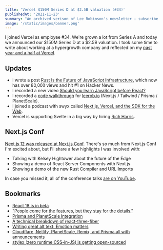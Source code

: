 ```yaml
---
title: 'Vercel $150M Series D at $2.5B valuation (#34)'
publishedAt: '2021-11-23'
summary: "An archived verison of Lee Robinson's newsletter – subscribe to get early access."
image: '/static/images/banner.png'
---
```


I joined Vercel as employee #34. We're grown a lot from Series A and today we announced our $150M Series D at a $2.5B valuation. I took some time to write about working at a hypergrowth company and reflected on my [past year and a half at Vercel](/blog/hypergrowth).

## Updates

- I wrote a post [Rust Is the Future of JavaScript Infrastructure](/blog/rust), which now has over 80,000 views and hit #1 on Hacker News.
- I recorded a new video [Should you learn JavaScript before React?](https://www.youtube.com/watch&v=tbbiVmFK910)
- I recorded a [code walkthrough](https://www.youtube.com/watch&v=WZZFW5xDjJ4) for [leerob.io](http://leerob.io/) (Next.js / Tailwind / Prisma / PlanetScale).
- I joined a podcast with swyx called [Next.js, Vercel, and the SDK for the Web](https://twitter.com/swyx/status/1456665048949018626).
- Vercel is supporting Svelte in a big way by hiring [Rich Harris](https://twitter.com/Rich_Harris/status/1458822051263823875).

## Next.js Conf

[Next.js 12 was released at Next.js Conf](https://www.youtube.com/watch&v=lRQ5z7i7pxE). There's so much from Next.js Conf I'm excited about, but I'll share a few highlights I was involved with:

- Talking with Kelsey Hightower about the future of the Edge
- Showing a demo of React Server Components with Next.js
- Showing a demo of the new Rust Compiler and URL Imports

In case you missed it, all of the conference talks [are on YouTube](https://www.youtube.com/playlist?list=PLBnKlKpPeagnJYpc5geAHU40ld5hk8i82).

## Bookmarks

- [React 18 is in beta](https://github.com/reactwg/react-18/discussions/112)
- ["People come for the features, but they stay for the details."](https://vimeo.com/646398677)
- [Prisma and PlanetScale Integration](https://planetscale.com/blog/planetscale-mysql-database-on-prisma-platform)
- [A technical breakdown of react-three-fiber](https://codyb.co/articles/a-technical-breakdown-of-react-three-fiber)
- [Writing great alt text: Emotion matters](https://jakearchibald.com/2021/great-alt-text/)
- [Cloudflare, Netlify, PlanetScale, Remix, and Prisma all with announcements](https://twitter.com/delba_oliveira/status/1461727579132645377)
- [stylex (zero runtime CSS-in-JS) is getting open-sourced](https://twitter.com/reactweb/status/1459575294432473091)
